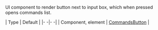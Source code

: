 UI component to render button next to input box, which when pressed opens commands list.

| Type | Default |
|- -|- -|
| Component, element | [CommandsButton](/reactnative/ui-components/commands-button) |
